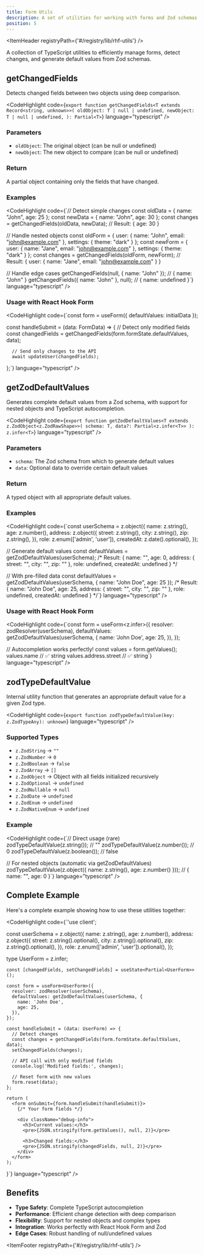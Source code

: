 ```yaml
---
title: Form Utils
description: A set of utilities for working with forms and Zod schemas.
position: 5
---
```


<ItemHeader registryPath={'#/registry/lib/rhf-utils'} />

A collection of TypeScript utilities to efficiently manage forms, detect changes, and generate default values from Zod schemas.

## getChangedFields

Detects changed fields between two objects using deep comparison.

<CodeHighlight 
  code={`export function getChangedFields<T extends Record<string, unknown>>(
      oldObject: T | null | undefined,
      newObject: T | null | undefined,
): Partial<T>`}
  language="typescript"
/>

### Parameters

- `oldObject`: The original object (can be null or undefined)
- `newObject`: The new object to compare (can be null or undefined)

### Return

A partial object containing only the fields that have changed.

### Examples

<CodeHighlight 
  code={`// Detect simple changes
const oldData = { name: "John", age: 25 };
const newData = { name: "John", age: 30 };
const changes = getChangedFields(oldData, newData);
// Result: { age: 30 }

// Handle nested objects
const oldForm = {
    user: { name: "John", email: "john@example.com" },
    settings: { theme: "dark" }
};
const newForm = {
    user: { name: "Jane", email: "john@example.com" },
    settings: { theme: "dark" }
};
const changes = getChangedFields(oldForm, newForm);
// Result: { user: { name: "Jane", email: "john@example.com" } }

// Handle edge cases
getChangedFields(null, { name: "John" }); // { name: "John" }
getChangedFields({ name: "John" }, null); // { name: undefined }`}
  language="typescript"
/>

### Usage with React Hook Form

<CodeHighlight 
  code={`const form = useForm<FormData>({
      defaultValues: initialData
});

const handleSubmit = (data: FormData) => {
      // Detect only modified fields
      const changedFields = getChangedFields(form.formState.defaultValues, data);
      
      // Send only changes to the API
      await updateUser(changedFields);
};`}
  language="typescript"
/>

## getZodDefaultValues

Generates complete default values from a Zod schema, with support for nested objects and TypeScript autocompletion.

<CodeHighlight 
  code={`export function getZodDefaultValues<T extends z.ZodObject<z.ZodRawShape>>(
      schema: T,
      data?: Partial<z.infer<T>>
): z.infer<T>`}
  language="typescript"
/>

### Parameters

- `schema`: The Zod schema from which to generate default values
- `data`: Optional data to override certain default values

### Return

A typed object with all appropriate default values.

### Examples

<CodeHighlight 
  code={`const userSchema = z.object({
  name: z.string(),
  age: z.number(),
  address: z.object({
    street: z.string(),
    city: z.string(),
    zip: z.string(),
  }),
  role: z.enum(['admin', 'user']),
  createdAt: z.date().optional(),
});

// Generate default values
const defaultValues = getZodDefaultValues(userSchema);
/* Result:
{
    name: "",
    age: 0,
    address: {
        street: "",
        city: "",
        zip: ""
    },
    role: undefined,
    createdAt: undefined
}
*/

// With pre-filled data
const defaultValues = getZodDefaultValues(userSchema, {
    name: "John Doe",
    age: 25
});
/* Result:
{
    name: "John Doe",
    age: 25,
    address: {
      street: "",
      city: "",
      zip: ""
    },
    role: undefined,
    createdAt: undefined
}
*/`}
  language="typescript"
/>

### Usage with React Hook Form

<CodeHighlight 
  code={`const form = useForm<z.infer<typeof userSchema>>({
    resolver: zodResolver(userSchema),
    defaultValues: getZodDefaultValues(userSchema, {
      name: 'John Doe',
      age: 25,
    }),
});

// Autocompletion works perfectly!
const values = form.getValues();
values.name // ✅ string
values.address.street // ✅ string`}
  language="typescript"
/>

## zodTypeDefaultValue

Internal utility function that generates an appropriate default value for a given Zod type.

<CodeHighlight 
  code={`export function zodTypeDefaultValue(key: z.ZodTypeAny): unknown`}
  language="typescript"
/>

### Supported Types

- `z.ZodString` → `""`
- `z.ZodNumber` → `0`
- `z.ZodBoolean` → `false`
- `z.ZodArray` → `[]`
- `z.ZodObject` → Object with all fields initialized recursively
- `z.ZodOptional` → `undefined`
- `z.ZodNullable` → `null`
- `z.ZodDate` → `undefined`
- `z.ZodEnum` → `undefined`
- `z.ZodNativeEnum` → `undefined`

### Example

<CodeHighlight 
  code={`// Direct usage (rare)
zodTypeDefaultValue(z.string()); // ""
zodTypeDefaultValue(z.number()); // 0
zodTypeDefaultValue(z.boolean()); // false

// For nested objects (automatic via getZodDefaultValues)
zodTypeDefaultValue(z.object({
    name: z.string(),
    age: z.number()
})); 
// { name: "", age: 0 }`}
  language="typescript"
/>

## Complete Example

Here's a complete example showing how to use these utilities together:

<CodeHighlight 
  code={`'use client';


const userSchema = z.object({
    name: z.string(),
    age: z.number(),
    address: z.object({
      street: z.string().optional(),
      city: z.string().optional(),
      zip: z.string().optional(),
    }),
    role: z.enum(['admin', 'user']).optional(),
});

type UserForm = z.infer<typeof userSchema>;

    const [changedFields, setChangedFields] = useState<Partial<UserForm>>();
  
    const form = useForm<UserForm>({
      resolver: zodResolver(userSchema),
      defaultValues: getZodDefaultValues(userSchema, {
        name: 'John Doe',
        age: 25,
      }),
    });
  
    const handleSubmit = (data: UserForm) => {
      // Detect changes
      const changes = getChangedFields(form.formState.defaultValues, data);
      setChangedFields(changes);
      
      // API call with only modified fields
      console.log('Modified fields:', changes);
      
      // Reset form with new values
      form.reset(data);
    };
  
    return (
      <form onSubmit={form.handleSubmit(handleSubmit)}>
        {/* Your form fields */}
        
        <div className="debug-info">
          <h3>Current values:</h3>
          <pre>{JSON.stringify(form.getValues(), null, 2)}</pre>
          
          <h3>Changed fields:</h3>
          <pre>{JSON.stringify(changedFields, null, 2)}</pre>
        </div>
      </form>
    );
}`}
  language="typescript"
/>

## Benefits

- **Type Safety**: Complete TypeScript autocompletion
- **Performance**: Efficient change detection with deep comparison
- **Flexibility**: Support for nested objects and complex types
- **Integration**: Works perfectly with React Hook Form and Zod
- **Edge Cases**: Robust handling of null/undefined values

<ItemFooter registryPath={'#/registry/lib/rhf-utils'} />
